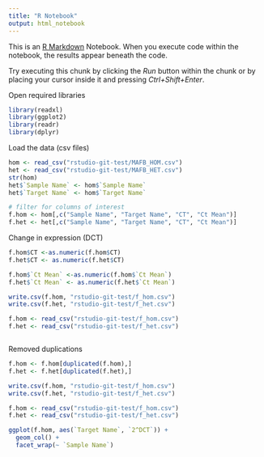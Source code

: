 ```yaml
---
title: "R Notebook"
output: html_notebook
---
```


This is an [R Markdown](http://rmarkdown.rstudio.com) Notebook. When you execute code within the notebook, the results appear beneath the code. 

Try executing this chunk by clicking the *Run* button within the chunk or by placing your cursor inside it and pressing *Ctrl+Shift+Enter*. 

Open required libraries

```r
library(readxl)
library(ggplot2)
library(readr)
library(dplyr)

```

Load the data (csv files)
```r
hom <- read_csv("rstudio-git-test/MAFB_HOM.csv")
het <- read_csv("rstudio-git-test/MAFB_HET.csv")
str(hom)
het$`Sample Name` <- hom$`Sample Name`
het$`Target Name` <- hom$`Target Name`

# filter for columns of interest
f.hom <- hom[,c("Sample Name", "Target Name", "CT", "Ct Mean")]
f.het <- het[,c("Sample Name", "Target Name", "CT", "Ct Mean")]


```

Change in expression (DCT)
```r
f.hom$CT <-as.numeric(f.hom$CT)
f.het$CT <- as.numeric(f.het$CT)

f.hom$`Ct Mean` <-as.numeric(f.hom$`Ct Mean`)
f.het$`Ct Mean` <- as.numeric(f.het$`Ct Mean`)

write.csv(f.hom, "rstudio-git-test/f_hom.csv")
write.csv(f.het, "rstudio-git-test/f_het.csv")

f.hom <- read_csv("rstudio-git-test/f_hom.csv")
f.het <- read_csv("rstudio-git-test/f_het.csv")



```


Removed duplications
```r
f.hom <- f.hom[duplicated(f.hom),]
f.het <- f.het[duplicated(f.het),]

write.csv(f.hom, "rstudio-git-test/f_hom.csv")
write.csv(f.het, "rstudio-git-test/f_het.csv")

f.hom <- read_csv("rstudio-git-test/f_hom.csv")
f.het <- read_csv("rstudio-git-test/f_het.csv")

ggplot(f.hom, aes(`Target Name`, `2^DCT`)) +
  geom_col() +
  facet_wrap(~ `Sample Name`)

```

